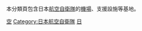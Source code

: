 本分類頁包含日本[[航空自衛隊|航空自衛隊]]的[[軍用機場|機場]]、支援設施等基地。

[[Category:日本自衛隊基地|空]]
[[Category:日本航空自衛隊|Category:日本航空自衛隊]]
[[Category:空軍基地|日]]